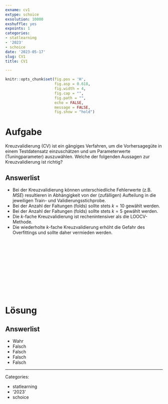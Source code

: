 ```yaml
---
exname: cv1
extype: schoice
exsolution: 10000
exshuffle: yes
expoints: 1
categories:
- statlearning
- '2023'
- schoice
date: '2023-05-17'
slug: CV1
title: CV1

---
```





```r
knitr::opts_chunk$set(fig.pos = 'H',
                      fig.asp = 0.618,
                      fig.width = 4,
                      fig.cap = "", 
                      fig.path = "",
                      echo = FALSE,
                      message = FALSE,
                      fig.show = "hold")
```






# Aufgabe

Kreuzvalidierung (CV) ist ein gängiges Verfahren, um die Vorhersagegüte in einem Testdatensatz einzuschätzen und um Parameterwerte (Tuningparameter) auszuwählen. Welche der folgenden Aussagen zur Kreuzvalidierung ist richtig?






Answerlist
----------
* Bei der Kreuzvalidierung können unterschiedliche Fehlerwerte (z.B. $MSE$) resultieren in Abhängigkeit von der (zufälligen) Aufteilung in die jeweiligen Train- und Validierungsstichprobe.
* Bei der Anzahl der Faltungen (folds) sollte stets $k=10$ gewählt werden.
* Bei der Anzahl der Faltungen (folds) sollte stets $k=5$ gewählt werden.
* Die $k$-fache Kreuzvalidierung ist rechenintensiver als die LOOCV-Methode.
* Die wiederholte $k$-fache Kreuzvalidierung erhöht die Gefahr des Overfittings und sollte daher vermieden werden.



</br>
</br>
</br>
</br>
</br>
</br>
</br>
</br>
</br>
</br>

# Lösung


Answerlist
----------


* Wahr
* Falsch
* Falsch
* Falsch
* Falsch





---

Categories: 

- statlearning
- '2023'
- schoice


